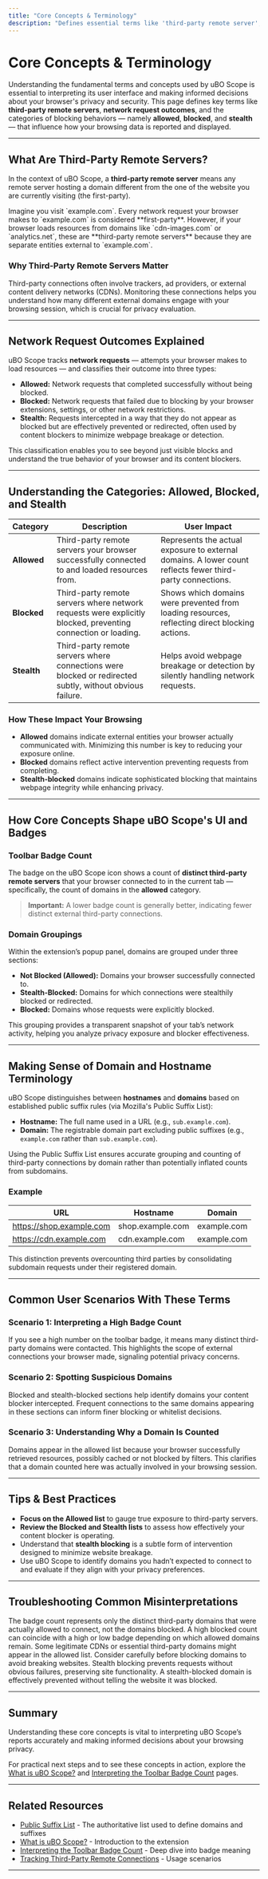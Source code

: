 ```yaml
---
title: "Core Concepts & Terminology"
description: "Defines essential terms like 'third-party remote server', 'network request outcomes', 'block/allow/stealth', and how these impact privacy and browser behavior. Equips users with language to interpret the extension's UI and badges."
---
```


# Core Concepts & Terminology

Understanding the fundamental terms and concepts used by uBO Scope is essential to interpreting its user interface and making informed decisions about your browser's privacy and security. This page defines key terms like **third-party remote servers**, **network request outcomes**, and the categories of blocking behaviors — namely **allowed**, **blocked**, and **stealth** — that influence how your browsing data is reported and displayed.

---

## What Are Third-Party Remote Servers?

In the context of uBO Scope, a **third-party remote server** means any remote server hosting a domain different from the one of the website you are currently visiting (the first-party).

<div>
Imagine you visit `example.com`. Every network request your browser makes to `example.com` is considered **first-party**. However, if your browser loads resources from domains like `cdn-images.com` or `analytics.net`, these are **third-party remote servers** because they are separate entities external to `example.com`.
</div>

### Why Third-Party Remote Servers Matter

Third-party connections often involve trackers, ad providers, or external content delivery networks (CDNs). Monitoring these connections helps you understand how many different external domains engage with your browsing session, which is crucial for privacy evaluation.

---

## Network Request Outcomes Explained

uBO Scope tracks **network requests** — attempts your browser makes to load resources — and classifies their outcome into three types:

- **Allowed:** Network requests that completed successfully without being blocked.
- **Blocked:** Network requests that failed due to blocking by your browser extensions, settings, or other network restrictions.
- **Stealth:** Requests intercepted in a way that they do not appear as blocked but are effectively prevented or redirected, often used by content blockers to minimize webpage breakage or detection.

This classification enables you to see beyond just visible blocks and understand the true behavior of your browser and its content blockers.

---

## Understanding the Categories: Allowed, Blocked, and Stealth

| Category | Description | User Impact |
|---|---|---|
| **Allowed** | Third-party remote servers your browser successfully connected to and loaded resources from. | Represents the actual exposure to external domains. A lower count reflects fewer third-party connections. |
| **Blocked** | Third-party remote servers where network requests were explicitly blocked, preventing connection or loading. | Shows which domains were prevented from loading resources, reflecting direct blocking actions. |
| **Stealth** | Third-party remote servers where connections were blocked or redirected subtly, without obvious failure. | Helps avoid webpage breakage or detection by silently handling network requests. |

### How These Impact Your Browsing

- **Allowed** domains indicate external entities your browser actually communicated with. Minimizing this number is key to reducing your exposure online.
- **Blocked** domains reflect active intervention preventing requests from completing.
- **Stealth-blocked** domains indicate sophisticated blocking that maintains webpage integrity while enhancing privacy.

---

## How Core Concepts Shape uBO Scope's UI and Badges

### Toolbar Badge Count

The badge on the uBO Scope icon shows a count of **distinct third-party remote servers** that your browser connected to in the current tab — specifically, the count of domains in the **allowed** category.

> **Important:** A lower badge count is generally better, indicating fewer distinct external third-party connections.

### Domain Groupings

Within the extension’s popup panel, domains are grouped under three sections:

- **Not Blocked (Allowed):** Domains your browser successfully connected to.
- **Stealth-Blocked:** Domains for which connections were stealthily blocked or redirected.
- **Blocked:** Domains whose requests were explicitly blocked.

This grouping provides a transparent snapshot of your tab’s network activity, helping you analyze privacy exposure and blocker effectiveness.

---

## Making Sense of Domain and Hostname Terminology

uBO Scope distinguishes between **hostnames** and **domains** based on established public suffix rules (via Mozilla's Public Suffix List):

- **Hostname:** The full name used in a URL (e.g., `sub.example.com`).
- **Domain:** The registrable domain part excluding public suffixes (e.g., `example.com` rather than `sub.example.com`).

Using the Public Suffix List ensures accurate grouping and counting of third-party connections by domain rather than potentially inflated counts from subdomains.

### Example

| URL                          | Hostname         | Domain      |
|------------------------------|------------------|-------------|
| https://shop.example.com     | shop.example.com | example.com |
| https://cdn.example.com      | cdn.example.com  | example.com |

This distinction prevents overcounting third parties by consolidating subdomain requests under their registered domain.

---

## Common User Scenarios With These Terms

### Scenario 1: Interpreting a High Badge Count

If you see a high number on the toolbar badge, it means many distinct third-party domains were contacted. This highlights the scope of external connections your browser made, signaling potential privacy concerns.

### Scenario 2: Spotting Suspicious Domains

Blocked and stealth-blocked sections help identify domains your content blocker intercepted. Frequent connections to the same domains appearing in these sections can inform finer blocking or whitelist decisions.

### Scenario 3: Understanding Why a Domain Is Counted

Domains appear in the allowed list because your browser successfully retrieved resources, possibly cached or not blocked by filters. This clarifies that a domain counted here was actually involved in your browsing session.

---

## Tips & Best Practices

- **Focus on the Allowed list** to gauge true exposure to third-party servers.
- **Review the Blocked and Stealth lists** to assess how effectively your content blocker is operating.
- Understand that **stealth blocking** is a subtle form of intervention designed to minimize website breakage.
- Use uBO Scope to identify domains you hadn’t expected to connect to and evaluate if they align with your privacy preferences.

---

## Troubleshooting Common Misinterpretations

<AccordionGroup title="Troubleshooting Common Confusions">
<Accordion title="Why does the Badge Count sometimes not match blocked domains?">
The badge count represents only the distinct third-party domains that were actually allowed to connect, not the domains blocked. A high blocked count can coincide with a high or low badge depending on which allowed domains remain.
</Accordion>
<Accordion title="What if known trackers appear in the allowed list?">
Some legitimate CDNs or essential third-party domains might appear in the allowed list. Consider carefully before blocking domains to avoid breaking websites.
</Accordion>
<Accordion title="How to understand 'stealth' blocking?">
Stealth blocking prevents requests without obvious failures, preserving site functionality. A stealth-blocked domain is effectively prevented without telling the website it was blocked.
</Accordion>
</AccordionGroup>

---

## Summary

Understanding these core concepts is vital to interpreting uBO Scope’s reports accurately and making informed decisions about your browsing privacy.

For practical next steps and to see these concepts in action, explore the [What is uBO Scope?](./overview/introduction-core-concepts/what-is-ubo-scope) and [Interpreting the Toolbar Badge Count](./guides/core-workflows/interpreting-badge-counts) pages.

---

## Related Resources

- [Public Suffix List](https://publicsuffix.org/list/) - The authoritative list used to define domains and suffixes
- [What is uBO Scope?](./overview/introduction-core-concepts/what-is-ubo-scope) - Introduction to the extension
- [Interpreting the Toolbar Badge Count](./guides/core-workflows/interpreting-badge-counts) - Deep dive into badge meaning
- [Tracking Third-Party Remote Connections](./guides/core-workflows/tracking-remote-connections) - Usage scenarios

---